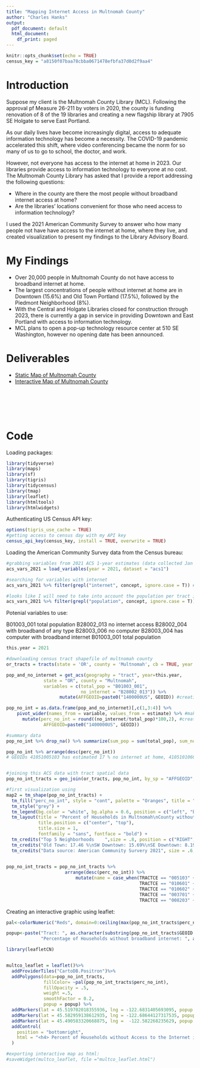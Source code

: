 ```yaml
---
title: "Mapping Internet Access in Multnomah County"
author: "Charles Hanks"
output:
  pdf_document: default
  html_document:
    df_print: paged
---
```


```r
knitr::opts_chunk$set(echo = TRUE)
census_key = "a8150f07baa78cbba0671478efbfa37d0d2f9aa4"
```

# Introduction 

Suppose my client is the Multnomah County Library (MCL). Following the approval pf Measure 26-211 by voters in 2020, the county is funding renovation of 8 of the 19 libraries and creating a new flagship library at 7905 SE Holgate to serve East Portland. 

As our daily lives have become increasingly digital, access to adequate information technology has become a necessity. The COVID-19 pandemic accelerated this shift, where video conferencing became the norm for so many of us to go to school, the doctor, and work. 

However, not everyone has access to the internet at home in 2023.  Our libraries provide access to information technology to everyone at no cost. The Multnomah County Library has asked that I provide a report addressing the following questions:  

* Where in the county are there the most people without broadband internet access at home? 
* Are the libraries' locations convenient for those who need access to information technology?  

I used the 2021 American Community Survey to answer who how many people not have have access to the internet at home, where they live, and created visualization to present my findings to the Library Advisory Board. 

# My Findings 

* Over 20,000 people in Multnomah County do not have access to broadband internet at home. 
* The largest concentrations of people without internet at home are in Downtown (15.6%) and Old Town Portland (17.5%), followed by the Piedmont Neighborhood (8%). 
* With the Central and Holgate Libraries closed for construction through 2023, there is currently a gap in service in providing Downtown and East Portland with access to information technology. 
* MCL plans to open a pop-up technology resource center at 510 SE Washington, however no opening date has been announced. 


# Deliverables 

* [Static Map of Multnomah County](https://chanks06.github.io/multco_internet_map.pdf)
* [Interactive Map of Multnomah County](https://chanks06.github.io/multco_leaflet.html)  
  
\
\
\
\

# Code 

Loading packages:  
```r
library(tidyverse)
library(maps)
library(sf)
library(tigris)
library(tidycensus)
library(tmap)
library(leaflet)
library(htmltools)
library(htmlwidgets)
```

Authenticating US Census API key: 
```r
options(tigris_use_cache = TRUE)
#getting access to census day with my API key 
census_api_key(census_key, install = TRUE, overwrite = TRUE)
```


Loading the American Community Survey data from the Census bureau: 
```r
#grabbing variables from 2021 ACS 1-year estimates (data collected Jan 1 2021 - Dec 31 2021)
acs_vars_2021 = load_variables(year = 2021, dataset = "acs1")

#searching for variables with internet 
acs_vars_2021 %>% filter(grepl("internet", concept, ignore.case = T)) #| grepl("computer", concept, ignore.case = T))

#looks like I will need to take into account the population per tract in order to calculate percent of those without internet at home. 
acs_vars_2021 %>% filter(grepl("population", concept, ignore.case = T))
```

Potenial variables to use: 

B01003_001 total population 
B28002_013 no internet access 
B28002_004 with broadband of any type 
B28003_006 no computer
B28003_004 has computer with broadband internet 
B01003_001 total population 

```r
this.year = 2021

#downloading census tract shapefile of multnomah county 
or_tracts = tracts(state = 'OR', county = 'Multnomah', cb = TRUE, year = this.year)

pop_and_no_internet = get_acs(geography = "tract", year=this.year,
              state = "OR", county = "Multnomah",
              variables = c(total_pop = "B01003_001",
                            no_internet = "B28002_013")) %>% 
                    mutate(AFFGEOID=paste0("1400000US", GEOID)) #creating AFFGEOID id from GEOID in order to join data to tract spatial data

pop_no_int = as.data.frame(pop_and_no_internet)[,c(1,3:4)] %>% 
    pivot_wider(names_from = variable, values_from = estimate) %>% #making the data frame tidy 
      mutate(perc_no_int = round((no_internet/total_pop)*100,2), #creating variable that is percentage of population in tract that does not have internet
              AFFGEOID=paste0("1400000US", GEOID))

#summary data 
pop_no_int %>% drop_na() %>% summarize(sum_pop = sum(total_pop), sum_no_internet = sum(no_internet))

pop_no_int %>% arrange(desc(perc_no_int))
# GEOIDs 41051005103 has estimated 17 % no internet at home, 41051010601 has almost 16% 


#joining this ACS data with tract spatial data
pop_no_int_tracts = geo_join(or_tracts, pop_no_int, by_sp = "AFFGEOID", by_df = "AFFGEOID")

#first visualization using
map2 = tm_shape(pop_no_int_tracts) + 
  tm_fill("perc_no_int", style = "cont", palette = "Oranges", title = "") + 
  tm_style("grey") + 
  tm_legend(bg.color = "white", bg.alpha = 0.6, position = c("left", "bottom")) + 
  tm_layout(title = "Percent of Households in Multnomah\nCounty without Broadband Internet",
            title.position = c("center", "top"),
            title.size = 1,
            fontfamily = "sans", fontface = "bold") +   
  tm_credits("Top 5 Neighborhoods    ",size = .8, position = c("RIGHT", "BOTTOM")) + 
  tm_credits("Old Town: 17.46 %\nSW Downtown: 15.69%\nSE Downtown: 8.19%\nPiedmont: 8.14%\nHazelwood 6.91%", size = .7, position = c("RIGHT", "BOTTOM")) + 
  tm_credits("Data source: American Community Survery 2021", size = .6, fontface = "italic", position = c("LEFT", "BOTTOM")) 

  
pop_no_int_tracts = pop_no_int_tracts %>% 
                      arrange(desc(perc_no_int)) %>% 
                          mutate(name = case_when(TRACTCE == "005103" ~ "Old Town",
                                                  TRACTCE == "010601" ~ "SW Downtown", 
                                                  TRACTCE == "010602" ~ "SE Downtown", 
                                                  TRACTCE == "003701" ~ "Piedmont", 
                                                  TRACTCE == "008203" ~ "Hazelwood"))


```
Creating an interactive graphic using leaflet: 
```r
pal<-colorNumeric("Reds", domain=0:ceiling(max(pop_no_int_tracts$perc_no_int, na.rm=TRUE)))

popup<-paste("Tract: ", as.character(substring(pop_no_int_tracts$GEOID.x, 6, 11)), "<br>",
             "Percentage of Households without broadband internet: ", as.character(pop_no_int_tracts$perc_no_int))

library(leafletCN)


multco_leaflet = leaflet()%>%
  addProviderTiles("CartoDB.Positron")%>%
  addPolygons(data=pop_no_int_tracts,
              fillColor= ~pal(pop_no_int_tracts$perc_no_int),
              fillOpacity = .5,
              weight =.5,
              smoothFactor = 0.2,
              popup = popup) %>% 
  addMarkers(lat = 45.519702018355936, lng = -122.6831405693095, popup = "Multnomah County Central Library - 801 SE 10th Ave (closed for construction)") %>% 
  addMarkers(lat = 45.582959138612935, lng = -122.68644127317535, popup = "Multnomah County Kenton Library - 8226 NE Denver Ave") %>% 
  addMarkers(lat = 45.490583320668875, lng =  -122.582268235629, popup = "Multnomah Count Holgate LIbrary - 7905 SE Holgate Blvd (closed for construction)") %>%
  addControl(
    position = "bottomright", 
    html = "<h4> Percent of Households without Access to the Internet in Multnomah County</h4>"
  )

#exporting interactive map as html: 
#saveWidget(multco_leaflet, file ="multco_leaflet.html")
```

